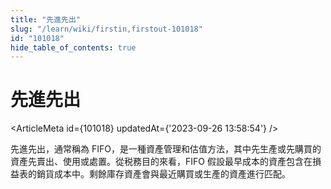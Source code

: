 ```yaml
---
title: "先進先出"
slug: "/learn/wiki/firstin,firstout-101018"
id: "101018"
hide_table_of_contents: true
---
```



# 先進先出

<ArticleMeta id={101018} updatedAt={'2023-09-26 13:58:54'} />
<div className='border-solid border-b border-t-0 my-4 border-[var(--ifm-color-gray-300)]' />

先進先出，通常稱為 FIFO，是一種資產管理和估值方法，其中先生產或先購買的資產先賣出、使用或處置。從税務目的來看，FIFO 假設最早成本的資產包含在損益表的銷貨成本中。剩餘庫存資產會與最近購買或生產的資產進行匹配。
